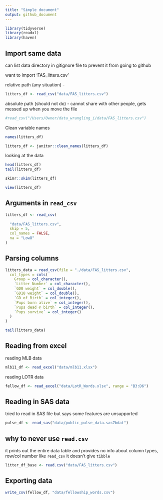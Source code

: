 ```yaml
---
title: "Simple document"
output: github_document
---
```


```r
library(tidyverse)
library(readxl)
library(haven)
```

## Import same data 
can list data directory in gitignore file to prevent it from going to github 

want to import 'FAS_litters.csv'

relative path (any situation) - 
```r
litters_df <- read_csv("data/FAS_litters.csv")
```

absolute path (should not do) - cannot share with other people, gets messed up when you move the file 
```r
#read_csv("/Users/Owner/data_wrangling_i/data/FAS_litters.csv")
```

Clean variable names 
```r
names(litters_df)

litters_df <- janitor::clean_names(litters_df)
```

looking at the data 
```r
head(litters_df)
tail(litters_df)

skimr::skim(litters_df)
```
```r
view(litters_df)
```


## Arguments in `read_csv`
```r
litters_df <- read_csv(
  
  "data/FAS_litters.csv", 
  skip = 5, 
  col_names = FALSE, 
  na = "Low8"
)
```

## Parsing columns 

```r
litters_data = read_csv(file = "./data/FAS_litters.csv",
  col_types = cols(
    Group = col_character(),
    `Litter Number` = col_character(),
    `GD0 weight` = col_double(),
    `GD18 weight` = col_double(),
    `GD of Birth` = col_integer(),
    `Pups born alive` = col_integer(),
    `Pups dead @ birth` = col_integer(),
    `Pups survive` = col_integer()
  )
)

tail(litters_data)
```


## Reading from excel 

reading MLB data 
```r
mlb11_df <- read_excel("data/mlb11.xlsx")

```
reading LOTR data 

```r
fellow_df <- read_excel("data/LotR_Words.xlsx", range = "B3:D6")
```

## Reading in SAS data 
tried to read in SAS file but says some features are unsupported
```r
pulse_df <- read_sas("data/public_pulse_data.sas7bdat")
```

## why to never use `read.csv`

it prints out the entire data table and provides no info about column types, row/col number like `read_csv`
it doesn't give `tibble`

```r
litter_df_base <- read.csv("data/FAS_litters.csv")
```


## Exporting data 

```r
write_csv(fellow_df, "data/fellowship_words.csv")
```





